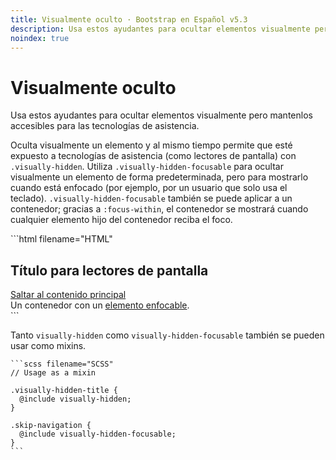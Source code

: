 ```yaml
---
title: Visualmente oculto · Bootstrap en Español v5.3
description: Usa estos ayudantes para ocultar elementos visualmente pero mantenlos accesibles para las tecnologías de asistencia.
noindex: true
---
```


# Visualmente oculto

Usa estos ayudantes para ocultar elementos visualmente pero mantenlos accesibles para las tecnologías de asistencia.

<MainBanner />

Oculta visualmente un elemento y al mismo tiempo permite que esté expuesto a tecnologías de asistencia (como lectores de pantalla) con `.visually-hidden`. Utiliza `.visually-hidden-focusable` para ocultar visualmente un elemento de forma predeterminada, pero para mostrarlo cuando está enfocado (por ejemplo, por un usuario que solo usa el teclado). `.visually-hidden-focusable` también se puede aplicar a un contenedor; gracias a `:focus-within`, el contenedor se mostrará cuando cualquier elemento hijo del contenedor reciba el foco.

<DemoIframe path="/demos/bootstrap/5.3/helpers/visually-hidden/index.html">
    ```html filename="HTML"
    <h2 class="visually-hidden">Título para lectores de pantalla</h2>
    <a class="visually-hidden-focusable" href="#content">Saltar al contenido principal</a>
    <div class="visually-hidden-focusable">Un contenedor con un <a href="#">elemento enfocable</a>.</div>
    ```
</DemoIframe>

Tanto `visually-hidden` como `visually-hidden-focusable` también se pueden usar como mixins.

    ```scss filename="SCSS"
    // Usage as a mixin
    
    .visually-hidden-title {
      @include visually-hidden;
    }
    
    .skip-navigation {
      @include visually-hidden-focusable;
    }
    ```